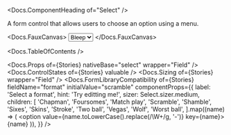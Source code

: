 


<Meta of={Stories} />

<Docs.ComponentHeading of="Select" />

A form control that allows users to choose an option using a menu.

<Docs.FauxCanvas>
  <Select label="Choose a bloop" sizer={Select.sizer.medium}>
    <option value="bleep">Bleep</option>
    <option value="bloop">Bloop</option>
    <option value="blap">Blap</option>
  </Select>
</Docs.FauxCanvas>

<Docs.TableOfContents />

<Docs.Props of={Stories} nativeBase="select" wrapper="Field" />
<Docs.ControlStates of={Stories} valuable />
<Docs.Sizing of={Stories} wrapper="Field" />
<Docs.FormLibraryCompatibility
  of={Stories}
  fieldName="format"
  initialValue="scramble"
  componentProps={{
    label: 'Select a format',
    hint: 'Try editting me!',
    sizer: Select.sizer.medium,
    children: [
      'Chapman',
      'Foursomes',
      'Match play',
      'Scramble',
      'Shamble',
      'Sixes',
      'Skins',
      'Stroke',
      'Two ball',
      'Vegas',
      'Wolf',
      'Worst ball',
    ].map((name) => (
      <option value={name.toLowerCase().replace(/\W+/g, '-')} key={name}>
        {name}
      </option>
    )),
  }}
/>
